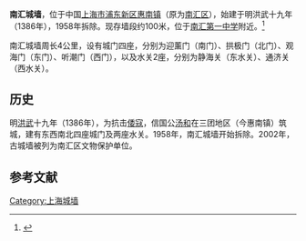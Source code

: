 '''南汇城墙'''，位于中国[[上海市|上海市]][[浦东新区|浦东新区]][[惠南镇|惠南镇]]（原为[[南汇区|南汇区]]），始建于明洪武十九年（1386年），1958年拆除。现存墙段约100米，位于[[南汇第一中学|南汇第一中学]]附近。<ref>{{cite journal en|quotes = |last = 志强|first = 陈|authorlink = |coauthors = |date = 2011|year = 2011|month = |title = 探访南汇古城墙遗址|journal = 浦东开发|volume = |issue = |pages = |publisher = 浦东新区新闻办|location = 上海市|issn = |pmid = |doi = |bibcode = |oclc = |id = |url = http://www.cnki.com.cn/Article/CJFDTotal-PDKF201101032.htm|language = zh-hans|format = |accessdate = |laysummary = |laysource = |laydate = |quote = 正远去的南汇古城墙......亲眼看看600多年前先民|archive-date = 2019-08-11|archive-url = https://web.archive.org/web/20190811140048/http://www.cnki.com.cn/Article/CJFDTotal-PDKF201101032.htm|dead-url = no}}</ref>

南汇城墙周长4公里，设有城门四座，分别为迎薰门（南门）、拱极门（北门）、观海门（东门）、听潮门（西门），以及水关2座，分别为静海关（东水关）、通济关（西水关）。

== 历史 ==
明[[洪武|洪武]]十九年（1386年），为抗击[[倭寇|倭寇]]，信国公[[汤和|汤和]]在三团地区（今惠南镇）筑城，建有东西南北四座城门及两座水关。1958年，南汇城墙开始拆除。2002年，古城墙被列为南汇区文物保护单位。

==参考文献==
{{reflist}}

{{上海市境内的古城墙}}

[[Category:上海城墙|Category:上海城墙]]